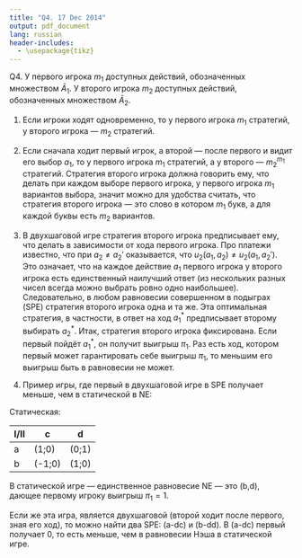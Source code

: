 ```yaml
---
title: "Q4. 17 Dec 2014"
output: pdf_document
lang: russian
header-includes: 
  - \usepackage{tikz}
---
```


Q4. У первого игрока $m_1$ доступных действий, обозначенных множеством $\bar{A}_1$. У второго игрока $m_2$ доступных действий, обозначенных множеством $\bar{A}_2$. 

1. Если игроки ходят одновременно, то у первого игрока $m_1$ стратегий, у второго игрока --- $m_2$ стратегий.

2. Если сначала ходит первый игрок, а второй --- после первого и видит его выбор $a_1$, то у первого игрока $m_1$ стратегий, а у второго --- $m_2^{m_1}$ стратегий. Стратегия второго игрока должна говорить ему, что делать при каждом выборе первого игрока, у первого игрока $m_1$ вариантов выбора, значит можно для удобства считать, что стратегия второго игрока --- это слово в котором $m_1$ букв, а для каждой буквы есть $m_2$ вариантов.

3. В двухшаговой игре стратегия второго игрока предписывает ему, что делать в зависимости от хода первого игрока. Про платежи известно, что при $a_2\neq a_2'$ оказывается, что $u_2(a_1, a_2)\neq u_2(a_1, a_2')$. Это означает, что на каждое действие $a_1$ первого игрока у второго игрока есть единственный наилучший ответ (из нескольких разных чисел всегда можно выбрать ровно одно наибольшее). Следовательно, в любом равновесии совершенном в подыграх (SPE) стратегия второго игрока одна и та же. Эта оптимальная стратегия, в частности, в ответ на ход $a_1^*$ предписывает второму выбирать $a_2^*$.  Итак, стратегия второго игрока фиксирована. Если первый пойдёт $a_1^*$, он получит выигрыш $\pi_1$. Раз есть ход, котором первый может гарантировать себе выигрыш $\pi_1$, то меньшим его выигрыш быть в равновесии не может.

4. Пример игры, где первый в двухшаговой игре в SPE получает меньше, чем в статической в NE:

Статическая:

I/II| c       | d
--- | ---     | --------
a   |  (1;0)  | (0;1)
b   |  (-1;0) | (1;0)


В статической игре --- единственное равновесие NE --- это (b,d), дающее первому игроку выигрыш $\pi_1=1$.

Если же эта игра, является двухшаговой (второй ходит после первого, зная его ход), то можно найти два SPE: (a-dc) и (b-dd). В (a-dc) первый получает 0, то есть меньше, чем в равновесии Нэша в статической игре.

\tikzset{
% Two node styles for game trees: solid and hollow
solid node/.style={circle,draw,inner sep=1.5,fill=black},
hollow node/.style={circle,draw,inner sep=1.5}
}
\begin{tikzpicture}[scale=1,font=\footnotesize]
% Specify spacing for each level of the tree
\tikzstyle{level 1}=[level distance=15mm,sibling distance=35mm]
\tikzstyle{level 2}=[level distance=15mm,sibling distance=15mm]
% The Tree
\node(0)[solid node,label=above:{$Player 1$}]{}
child{node(1)[solid node]{}
child{node[hollow node,label=below:{$(1,0)$}]{} edge from parent node[left]{$c$}}
child{node[hollow node,label=below:{$(0,1)$}]{} edge from parent node[right]{$d$}}
edge from parent node[left,xshift=-3]{$a$}
}
child{node(2)[solid node]{}
child{node[hollow node,label=below:{$(-1,0)$}]{} edge from parent node[left]{$c$}}
child{node[hollow node,label=below:{$(1,0)$}]{} edge from parent node[right]{$d$}}
edge from parent node[right,xshift=3]{$b$}
};
\end{tikzpicture}
